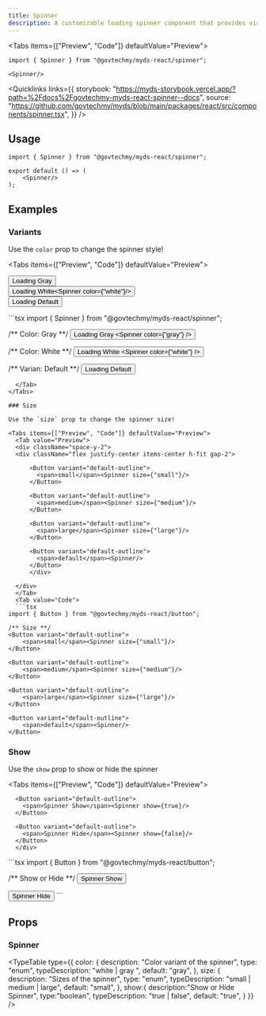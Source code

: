 ```yaml
---
title: Spinner
description: A customizable loading spinner component that provides visual feedback for loading states.
---
```



<Tabs items={["Preview", "Code"]} defaultValue="Preview">
  <Tab value="Preview">
    <div className="flex justify-center">
        <Spinner/>
    </div>
  </Tab>
  <Tab value="Code">
  
  ```tsx 
import { Spinner } from "@govtechmy/myds-react/spinner";

<Spinner/>

```
</Tab>
</Tabs>

<Quicklinks
links={{
storybook:
  "https://myds-storybook.vercel.app/?path=%2Fdocs%2Fgovtechmy-myds-react-spinner--docs",
source:
  "https://github.com/govtechmy/myds/blob/main/packages/react/src/components/spinner.tsx",
}}
/>

## Usage

```tsx copy
import { Spinner } from "@govtechmy/myds-react/spinner";
```

```tsx copy
export default () => (
    <Spinner/>
);
```

## Examples

### Variants

Use the `color` prop to change the spinner style!

<Tabs items={["Preview", "Code"]} defaultValue="Preview">
  <Tab value="Preview">
    <div className="space-y-2">
        <div className="flex items-center justify-center">
            <Button variant="default-outline">Loading Gray <Spinner/></Button>
        </div>
        <div className="flex items-center justify-center">
            <Button>Loading White<Spinner color={"white"}/></Button>
        </div>
        <div className="flex items-center justify-center">
            <Button variant="default-outline">Loading Default <Spinner/></Button>
        </div>
  </div>
  </Tab>
  <Tab value="Code">
  ```tsx 
import { Spinner } from "@govtechmy/myds-react/spinner";

/** Color: Gray **/
<Button variant="default-outline">
    Loading Gray
    <Spinner color={"gray"} />
</Button>

/** Color: White **/
<Button >
    Loading White
    <Spinner color={"white"} />
</Button>

/** Varian: Default **/
<Button variant="default-outline">
    Loading Default
    <Spinner />
</Button>

```
  </Tab>
</Tabs>

### Size

Use the `size` prop to change the spinner size!

<Tabs items={["Preview", "Code"]} defaultValue="Preview">
  <Tab value="Preview">
  <div className="space-y-2">
  <div className="flex justify-center items-center h-fit gap-2">

      <Button variant="default-outline">
        <span>small</span><Spinner size={"small"}/>
      </Button>

      <Button variant="default-outline">
        <span>medium</span><Spinner size={"medium"}/>
      </Button>

      <Button variant="default-outline">
        <span>large</span><Spinner size={"large"}/>
      </Button>

      <Button variant="default-outline">
        <span>default</span><Spinner/>
      </Button>
      </div>

  </div>
  </Tab>
  <Tab value="Code">
  ```tsx
import { Button } from "@govtechmy/myds-react/button";

/** Size **/
<Button variant="default-outline">
    <span>small</span><Spinner size={"small"}/>
</Button>

<Button variant="default-outline">
    <span>medium</span><Spinner size={"medium"}/>
</Button>

<Button variant="default-outline">
    <span>large</span><Spinner size={"large"}/>
</Button>
      
<Button variant="default-outline">
    <span>default</span><Spinner/>
</Button>
```

  </Tab>
</Tabs>



### Show

Use the `show` prop to show or hide the spinner

<Tabs items={["Preview", "Code"]} defaultValue="Preview">
  <Tab value="Preview">
  <div className="space-y-2">
  <div className="flex justify-center items-center h-fit gap-2">

      <Button variant="default-outline">
        <span>Spinner Show</span><Spinner show={true}/>
      </Button>

      <Button variant="default-outline">
        <span>Spinner Hide</span><Spinner show={false}/>
      </Button>
      </div>

  </div>
  </Tab>
  <Tab value="Code">
  ```tsx
import { Button } from "@govtechmy/myds-react/button";

/** Show or Hide **/
<Button variant="default-outline">
  <span>Spinner Show</span><Spinner show={true}/>
</Button>

<Button variant="default-outline">
  <span>Spinner Hide</span><Spinner show={false}/>
</Button>
```

  </Tab>
</Tabs>

## Props

### Spinner

<TypeTable
  type={{
    color: {
      description: "Color variant of the spinner",
      type: "enum",
      typeDescription:
        "white | gray ",
      default: "gray",
    },
    size: {
      description: "Sizes of the spinner",
      type: "enum",
      typeDescription: "small | medium | large",
      default: "small",
    },
    show:{
      description:"Show or Hide Spinner",
      type:"boolean",
      typeDescription: "true | false",
      default: "true", 
    }
  }}
/>

